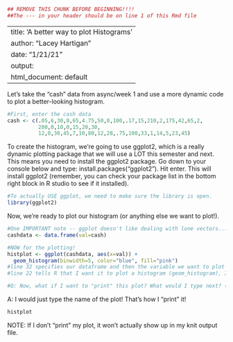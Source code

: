 ```{r}
## REMOVE THIS CHUNK BEFORE BEGINNING!!!! 
##The --- in your header should be on line 1 of this Rmd file
```
---
title: 'A better way to plot Histograms'
author: "Lacey Hartigan"
date: "1/21/21"
output:
  html_document: default
---

Let's take the "cash" data from async/week 1 and use a more dynamic code to plot a better-looking
histogram. 

```{r}
#First, enter the cash data
cash <- c(.05,6,30,0,65,4.75,50,0,100,.17,15,210,2,175,42,65,2,
          200,0,10,0,15,20,30,
          12,0,30,45,7,10,80,12,28,.75,100,33,1,14,5,23,45)
```

To create the histogram, we're going to use ggplot2, which is a really dynamic plotting package that we will use a LOT this semester and next. This means you need to install the ggplot2 package. Go down to your console below and type: install.packages("ggplot2"). Hit enter. This will install ggplot2 (remember, you can check your package list in the bottom right block in R studio to see if it installed). 

```{r}
#To actually USE ggplot, we need to make sure the library is open. 
library(ggplot2)
```

Now, we're ready to plot our histogram (or anything else we want to plot!).
```{r}
#One IMPORTANT note -- ggplot doesn't like dealing with lone vectors... it expects you to pass it a data.frame. All we have to do is save our "cash" vector as a dataframe using our trusty data.frame function.
cashdata <- data.frame(val=cash)

#NOW for the plotting!
histplot <- ggplot(cashdata, aes(x=val)) +  
  geom_histogram(binwidth=5, color="blue", fill="pink") 
#line 32 specifies our dataframe and then the variable we want to plot (look at your dataframe to get the name of your variable, in this case it is "val"). ggplot tells R we're building a plot, and "aes" stands for aesthetics. The beginning of the line will SAVE our plot as "histplot" (remember, you choose the name!)
#line 22 tells R that I want it to plot a histogram (geom_histogram), I want my bin widths to be 5 (you can change this to whatever number you want) and I want my bars to be blue (you can change this) and the bars to be filled in pink (you can change this).

#Q: Now, what if I want to "print" this plot? What would I type next? (scroll down to see the answer)
```









A: I would just type the name of the plot! That's how I "print" it!
```{r}
histplot
```

NOTE: If I don't "print" my plot, it won't actually show up in my knit output file. 
